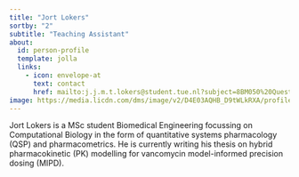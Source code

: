 ```yaml
---
title: "Jort Lokers"
sortby: "2"
subtitle: "Teaching Assistant"
about:
  id: person-profile
  template: jolla
  links:
    - icon: envelope-at
      text: contact
      href: mailto:j.j.m.t.lokers@student.tue.nl?subject=8BM050%20Question
image: https://media.licdn.com/dms/image/v2/D4E03AQHB_D9tWLkRXA/profile-displayphoto-shrink_200_200/profile-displayphoto-shrink_200_200/0/1730809495566?e=2147483647&v=beta&t=eBGxYev-IPDg2eUVWK0RBsfO95X3A5yt0yBJBwd6vfk
---
```


:::{#person-profile}
Jort Lokers is a MSc student Biomedical Engineering focussing on Computational Biology in the form of quantitative systems pharmacology (QSP) and pharmacometrics. He is currently writing his thesis on hybrid pharmacokinetic (PK) modelling for vancomycin model-informed precision dosing (MIPD).
:::